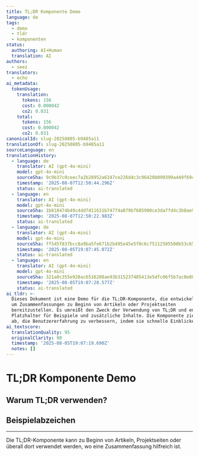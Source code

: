```yaml
---
title: TL;DR Komponente Demo
language: de
tags:
  - demo
  - tldr
  - komponenten
status:
  authoring: AI+Human
  translation: AI
authors:
  - seez
translators:
  - echo
ai_metadata:
  tokenUsage:
    translation:
      tokens: 156
      cost: 0.000042
      co2: 0.031
    total:
      tokens: 156
      cost: 0.000042
      co2: 0.031
canonicalId: slug-20250805-b9485a11
translationOf: slug-20250805-b9485a11
sourceLanguage: en
translationHistory:
  - language: de
    translator: AI (gpt-4o-mini)
    model: gpt-4o-mini
    sourceSha: 9c9b37c0ceec7a2b28952a6347ce226d4c3c96420b099399a449f69c6baedc75
    timestamp: '2025-08-07T12:50:44.296Z'
    status: ai-translated
  - language: en
    translator: AI (gpt-4o-mini)
    model: gpt-4o-mini
    sourceSha: 1b818474b49c4dd7d11631b74774a879bf685900ce3da7fd4c3b8ae9ca20fdf3
    timestamp: '2025-08-07T12:50:22.983Z'
    status: ai-translated
  - language: de
    translator: AI (gpt-4o-mini)
    model: gpt-4o-mini
    sourceSha: ff545f837bcc8a9ba5fe671b2b495e45e5f0c6c75112505508b53c653adc7b8d
    timestamp: '2025-08-05T19:07:45.072Z'
    status: ai-translated
  - language: en
    translator: AI (gpt-4o-mini)
    model: gpt-4o-mini
    sourceSha: 321a0c355e928ac6516208ae93b315237485413e5dfc06f5b7ac0e880fb3e6f0
    timestamp: '2025-08-05T19:07:28.577Z'
    status: ai-translated
ai_tldr: >-
  Dieses Dokument ist eine Demo für die TL;DR-Komponente, die entwickelt wurde,
  um Zusammenfassungen zu Beginn von Artikeln oder Projektseiten
  bereitzustellen. Es umreißt den Zweck der Verwendung von TL;DR und enthält
  Platzhalter für Beispiele und zusätzliche Inhalte. Die Komponente zielt darauf
  ab, die Benutzererfahrung zu verbessern, indem sie schnelle Einblicke bietet.
ai_textscore:
  translationQuality: 95
  originalClarity: 90
  timestamp: '2025-08-05T19:07:19.690Z'
  notes: []
---
```



# TL;DR Komponente Demo

<Tldr tldr="Diese Seite demonstriert die neue TL;DR-Komponente. Sie bietet eine schnelle, KI-generierte Zusammenfassung, damit Leser sofort den Kern erfassen können." />

## Warum TL;DR verwenden?

<Note
  title="Schnelle Zusammenfassungen"
  description="TL;DR-Abschnitte helfen Lesern, die Hauptpunkte eines Inhalts schnell zu erfassen. Perfekt für Vielbeschäftigte!"
  icon="tabler:info-square"
/>

## Beispielabzeichen

<Badge variant="ai" text="KI" icon="🤖" size="sm" />
<Badge variant="human" text="Mensch" icon="🧑" size="sm" />
<Badge variant="tag" text="Demo" size="md" />

---

Die TL;DR-Komponente kann zu Beginn von Artikeln, Projektseiten oder überall dort verwendet werden, wo eine Zusammenfassung hilfreich ist.
